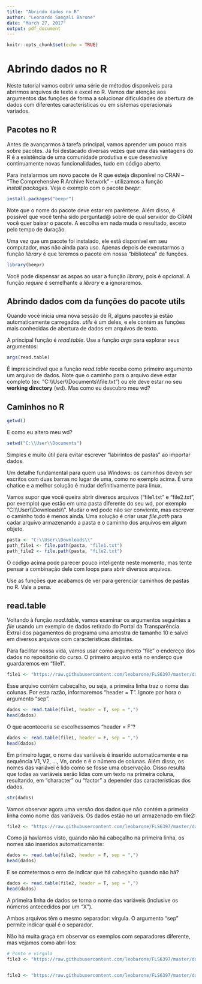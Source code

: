 ```yaml
---
title: "Abrindo dados no R"
author: "Leonardo Sangali Barone"
date: "March 27, 2017"
output: pdf_document
---
```


```r
knitr::opts_chunk$set(echo = TRUE)
```

# Abrindo dados no R

Neste tutorial vamos cobrir uma série de métodos disponíveis para abrirmos arquivos de texto e excel no R. Vamos dar atenção aos argumentos das funções de forma a solucionar dificuldades de abertura de dados com diferentes características ou em sistemas operacionais variados.

## Pacotes no R

Antes de avançarmos à tarefa principal, vamos aprender um pouco mais sobre pacotes. Já foi destacado diversas vezes que uma das vantagens do R é a existência de uma comunidade produtiva e que desenvolve continuamente novas funcionalidades, tudo em código aberto.

Para instalarmos um novo pacote de R que esteja disponível no CRAN -- "The Comprehensive R Archive Network" -- utilizamos a função _install.packages_. Veja o exemplo com o pacote _beepr_:

```r
install.packages("beepr")
```

Note que o nome do pacote deve estar em parêntese. Além disso, é possível que você tenha sido perguntad@ sobre de qual servidor do CRAN você quer baixar o pacote. A escolha em nada muda o resultado, exceto pelo tempo de duração.

Uma vez que um pacote foi instalado, ele está disponível em seu computador, mas não ainda para uso. Apenas depois de executarmos a função _library_ é que teremos o pacote em nossa "biblioteca" de funções.

```r
library(beepr)
```

Você pode dispensar as aspas ao usar a função _library_, pois é opcional. A função _require_ é semelhante a _library_ e a ignoraremos.

## Abrindo dados com da funções do pacote utils

Quando você inicia uma nova sessão de R, alguns pacotes já estão automaticamente carregados. _utils_ é um deles, e ele contém as funções mais conhecidas de abertura de dados em arquivos de texto.

A principal função é _read.table_. Use a função _args_ para explorar seus argumentos:

```r
args(read.table)
```

É imprescindível que a função _read.table_ receba como primeiro argumento um arquivo de dados. Note que o caminho para o arquivo deve estar completo (ex: "C:\\\\User\\\\Documents\\\\file.txt") ou ele deve estar no seu __working directory__ (wd). Mas como eu descubro meu wd?

## Caminhos no R

```r
getwd()
```

E como eu altero meu wd?

```r
setwd("C:\\User\\Documents")
```

Simples e muito útil para evitar escrever "labirintos de pastas" ao importar dados.

Um detalhe fundamental para quem usa Windows: os caminhos devem ser escritos com duas barras no lugar de uma, como no exemplo acima. É uma chatice e a melhor solução é mudar definitivamente para linux.

Vamos supor que você queira abrir diversos arquivos ("file1.txt" e "file2.txt", por exemplo) que estão em uma pasta diferente do seu wd, por exemplo "C:\\\\User\\\\Downloads\\\\". Mudar o wd pode não ser conviente, mas escrever o caminho todo é menos ainda. Uma solução é criar usar _file.path_ para cadar arquivo armazenando a pasta e o caminho dos arquivos em algum objeto.

```r
pasta <- "C:\\User\\Downloads\\"
path_file1 <- file.path(pasta, "file1.txt")
path_file2 <- file.path(pasta, "file2.txt")
```

O código acima pode parecer pouco inteligente neste momento, mas tente pensar a combinação dele com loops para abrir diversos arquivos.

Use as funções que acabamos de ver para gerenciar caminhos de pastas no R. Vale a pena.

## read.table

Voltando à função _read.table_, vamos examinar os argumentos seguintes a _file_ usando um exemplo de dados retirado do Portal da Transparência. Extraí dos pagamentos do programa uma amostra de tamanho 10 e salvei em diversos arquivos com caracteristicas distintas.

Para facilitar nossa vida, vamos usar como argumento "file" o endereço dos dados no repositório do curso. O primeiro arquivo está no enderço que guardaremos em "file1".

```r
file1 <- "https://raw.githubusercontent.com/leobarone/FLS6397/master/data/bf_amostra_hv.csv"
```

Esse arquivo contém cabeçalho, ou seja, a primeira linha traz o nome das colunas. Por esta razão, informaremos "header = T". Ignore por hora o argumento "sep".

```r
dados <- read.table(file1, header = T, sep = ",")
head(dados)
```

O que aconteceria se escolhessemos "header = F"?

```r
dados <- read.table(file1, header = F, sep = ",")
head(dados)
```

Em primeiro lugar, o nome das variáveis é inserido automaticamente e na sequência V1, V2, ..., Vn, onde n é o número de colunas. Além disso, os nomes das variávei é lido como se fosse uma observação. Disso resulta que todas as variáveis serão lidas com um texto na primeira coluna, resultando, em "character" ou "factor" a depender das características dos dados.

```r
str(dados)
```

Vamos observar agora uma versão dos dados que não contém a primeira linha como nome das variáveis. Os dados estão no url armazenado em file2:

```r
file2 <- "https://raw.githubusercontent.com/leobarone/FLS6397/master/data/bf_amostra_nv.csv"
```

Como já havíamos visto, quando não há cabeçalho na primeira linha, os nomes são inseridos automaticamente:

```r
dados <- read.table(file2, header = F, sep = ",")
head(dados)
```

E se cometermos o erro de indicar que há cabeçalho quando não há?

```r
dados <- read.table(file2, header = T, sep = ",")
head(dados)
```

A primeira linha de dados se torna o nome das variáveis (inclusive os números antecedidos por um "X").

Ambos arquivos têm o mesmo separador: vírgula. O argumento "sep" permite indicar qual é o separador.

Não há muita graça em observar os exemplos com separadores diferente, mas vejamos como abrí-los:

```r
# Ponto e virgula
file3 <- "https://raw.githubusercontent.com/leobarone/FLS6397/master/data/bf_amostra_hp.csv"


file3 <- "https://raw.githubusercontent.com/leobarone/FLS6397/master/data/bf_amostra_ht.csv"
```


